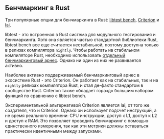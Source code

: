 ## Бенчмаркинг в Rust

Три популярные опции для бенчмаркинга в Rust:
[libtest bench](/ru/learn/benchmarking/rust/libtest-bench/),
[Criterion](/ru/learn/benchmarking/rust/criterion/) и
[Iai](/ru/learn/benchmarking/rust/iai/).

libtest - это встроенная в Rust система для модульного тестирования и бенчмаркинга.
Хотя она является частью стандартной библиотеки Rust, libtest bench все еще считается нестабильной,
поэтому доступна только в релизах компилятора `nightly`.
Чтобы работать на стабильном компиляторе Rust,
необходимо использовать [отдельный бенчмаркинговый арнес](https://github.com/bluss/bencher).
Однако ни один из них не развивается активно.

Наиболее активно поддерживаемый бенчмаркинговый арнес в экосистеме Rust - это Criterion.
Он работает как на стабильных, так и на `nightly` релизах компилятора Rust,
и стал де-факто стандартом в сообществе Rust.
Criterion также обладает гораздо большим набором функций по сравнению с libtest bench.

Экспериментальной альтернативой Criterion является Iai, от того же создателя, что и Criterion.
Однако он использует подсчет инструкций, а не время реального времени:
CPU инструкции, доступ к L1, доступ к L2 и доступ к RAM.
Это позволяет проводить бенчмаркинг с помощью единственного измерения, так как эти метрики должны оставаться практически идентичными между запусками.